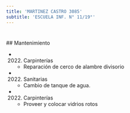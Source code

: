 ```yaml
---
title: 'MARTINEZ CASTRO 3085'
subtitle: 'ESCUELA INF. N° 11/19°'
---
```


#


 ## Mantenimiento

*  (2022) Carpinterías 
    + Reparación de cerco de alambre divisorio

*  (2022) Sanitarias 
    + Cambio de tanque de agua.

*  (2022) Carpinterías 
    + Proveer y colocar vidrios rotos



